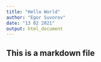 ```yaml
---
title: "Hello World"
author: "Egor Suvorov"
date: "13 02 2021"
output: html_document
---
```


## This is a markdown file


